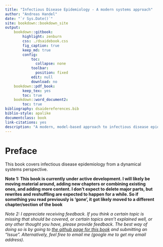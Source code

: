 --- 
title: "Infectious Disease Epidemiology - A modern systems approach"
author: "Andreas Handel"
date: "`r Sys.Date()`"
site: bookdown::bookdown_site
output: 
    bookdown::gitbook:
        highlight: zenburn
        css: ./dsaidebook.css
        fig_caption: true
        keep_md: true
        config:
            toc:
              collapse: none
            toolbar:
              position: fixed
            edit: null
            download: no
    bookdown::pdf_book:
        keep_tex: yes
        toc: true
    bookdown::word_document2: 
        toc: true
bibliography: dsaidereferences.bib
biblio-style: apalike
documentclass: book
link-citations: yes
description: "A modern, model-based approach to infectious disease epidemiology"
---

# Preface {-}

This book covers infectious disease epidemiology from a dynamical systems perspective.

__Note 1: This book is currently under active development. I will likely be moving material around, adding new chapters or combining existing ones, and adding more content. I don't expect to delete major parts, but rewrites and reshuffling are expected to happen for a while. So if something you read previously is 'gone', it got likely moved to a different chapter/section of the book__  

_Note 2: I appreciate receiving feedback. If you think a certain topic is missing that should be covered, or certain topics aren't explained well, or any other thought you have, please provide feedback. The best way of doing so is by going to [the github page for this book](https://github.com/ahgroup/DSAIDEbook) and submitting an "Issue". Alternatively, feel free to email me (google me to get my email address)._  
